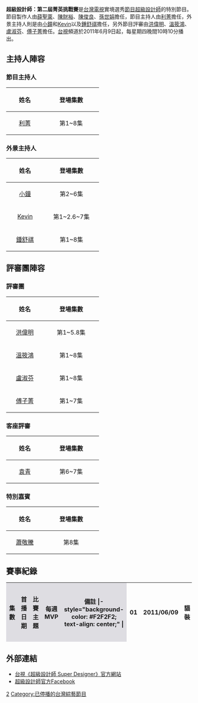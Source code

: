 {{multiple issues|
{{copyedit|time=2015-03-31T05:52:04+00:00}}
{{trivia|time=2015-03-31T05:52:04+00:00}}
}}
{{Infobox television
| show_name          = 超級設計師：第二屆菁英挑戰賽
<!-- 因文件已删，故注解: | image              = 超級設計師 菁英挑戰賽.JPG -->
| caption            = 超級設計師節目字樣
| format             = 服裝設計類選秀節目
| camera             = 
| picture_format     = 
| runtime            = 每集90分鐘（含[[廣告|廣告]]時間）
| creator            = [[臺灣電視公司|臺灣電視公司]]
| developer          = 
| director           = 
| presenter          = [[利菁|利菁]]、[[小鐘|小鐘]]、[[周士杰|Kevin]]、[[鍾舒祺|鍾舒祺]]
| starring           = [[洪偉明|洪偉明]]、[[溫筱鴻|溫筱鴻]]、[[盧淑芬|盧淑芬]]、[[傅子菁|傅子菁]]
| voices             = [[德仔|德仔]]
| producer           = [[薛聖棻|薛聖棻]]、[[陳財裕|陳財裕]]、[[陳俊良|陳俊良]]、[[孫世娟|孫世娟]]
| narrated           =
| country            = {{TWN}}
| network            = [[台視主頻道|台視主頻道]]
| first_run          = {{TWN}}
| first_aired        = 2011年6月9日
| last_aired         = 2011年7月28日
| num_episodes       = 
| website            = 
| imdb_id            =
| tv_com_id          =
| 早於 = 
| 晚於 = [[超級設計師|超級設計師]]<br>[[超級設計師_(第一屆)|超級設計師 (第一屆)]] <br> [[超級設計師：第一屆菁英挑戰賽|超級設計師：第一屆菁英挑戰賽]] <br>[[超級設計師_(第二屆)|超級設計師 (第二屆)]] 
}}

'''超級設計師：第二屆菁英挑戰賽'''是[[台灣|台灣]][[台灣電視|電視]]實境選秀[[節目|節目]][[超級設計師|超級設計師]]的特別節目。節目製作人由[[薛聖棻|薛聖棻]]、[[陳財裕|陳財裕]]、[[陳俊良|陳俊良]]、[[孫世娟|孫世娟]]擔任，節目主持人由[[利菁|利菁]]擔任，外景主持人則是由[[小鐘|小鐘]]和[[周士杰|Kevin]]以及[[鍾舒祺|鍾舒祺]]擔任，另外節目評審由[[洪偉明|洪偉明]]、[[溫筱鴻|溫筱鴻]]、[[盧淑芬|盧淑芬]]、[[傅子菁|傅子菁]]擔任。[[臺灣電視公司|台視]]頻道於2011年6月9日起，每星期四晚間10時10分播出。

== 主持人陣容 ==
=== 節目主持人 ===
{| class="wikitable"
 |- bgcolor="#efefef"
!width="20%" |姓名
!width="30%" |登場集數
|-
|align="center"|[[利菁|利菁]]
|align="center"|第1~8集
|}
=== 外景主持人 ===
{| class="wikitable"
 |- bgcolor="#efefef"
!width="20%" |姓名
!width="30%" |登場集數
|-
|align="center"|[[小鐘|小鐘]]
|align="center"|第2~6集
|-
|align="center"|[[周士杰|Kevin]]
|align="center"|第1~2.6~7集
|-
|align="center"|[[鍾舒祺|鍾舒祺]]
|align="center"|第1~8集
|}

== 評審團陣容 ==
=== 評審團 ===
{| class="wikitable"
 |- bgcolor="#efefef"
!width="20%" |姓名
!width="30%" |登場集數
|-
|align="center"|[[洪偉明|洪偉明]]
|align="center"|第1~5.8集
|-
|align="center"|[[溫筱鴻|溫筱鴻]]
|align="center"|第1~8集
|-
|align="center"|[[盧淑芬|盧淑芬]]
|align="center"|第1~8集
|-
|align="center"|[[傅子菁|傅子菁]]
|align="center"|第1~7集
|}
=== 客座評審 ===
{| class="wikitable"
 |- bgcolor="#efefef"
!width="20%" |姓名
!width="30%" |登場集數
|-
|align="center"|[[袁青|袁青]]
|align="center"|第6~7集
|}
=== 特別嘉賓 ===
{| class="wikitable"
 |- bgcolor="#efefef"
!width="20%" |姓名
!width="30%" |登場集數
|-
|align="center"|[[蕭敬騰|蕭敬騰]]
|align="center"|第8集
|}

== 賽事紀錄 ==
{| class="wikitable" width="90%"
|-
!width="40" style="background-color: #DEDDE2"|集數
!width="80" style="background-color: #DEDDE2"|首播日期
!width="80" style="background-color: #DEDDE2"|比賽主題
!width="80" style="background-color: #DEDDE2"|每週MVP
!width="80" style="background-color: #DEDDE2"|備註
|- style="background-color: #F2F2F2; text-align: center;" |
| 01 || 2011/06/09 ||  貓裝  || 邱娉勻 || -
|- style="background-color: #F2F2F2; text-align: center;" |
| 02 || 2011/06/16 ||  小布娃娃  || 簡國彥 || -
|- style="background-color: #F2F2F2; text-align: center;" |
| 03 || 2011/06/23 ||  花  || 范宇廷 || -
|- style="background-color: #F2F2F2; text-align: center;" |
| 04 || 2011/06/30 ||  童玩藝術  || 李思穎 || -
|- style="background-color: #F2F2F2; text-align: center;" |
| 05 || 2011/07/07 ||  時尚親子裝  || 鄭佳弘 || -
|- style="background-color: #F2F2F2; text-align: center;" |
| 06 || 2011/07/14 ||  雙面女郎  || 邱紹淮 || -
|- style="background-color: #F2F2F2; text-align: center;" |
| 07 || 2011/07/21 ||  經典婚紗  || 張凱傑 || -
|- style="background-color: #F2F2F2; text-align: center;" |
| 08 || 2011/07/28 ||  SUPER STAR  || 張洊瑋 || -
|}

== 外部連結 ==
*[http://www.ttv.com.tw/drama10/SuperDesigner/index.htm 台視《超級設計師 Super Designer》官方網站]
*[http://www.facebook.com/superdesigner 超級設計師官方Facebook]

[[Category:超級設計師|2]]
[[Category:已停播的台灣綜藝節目|Category:已停播的台灣綜藝節目]]